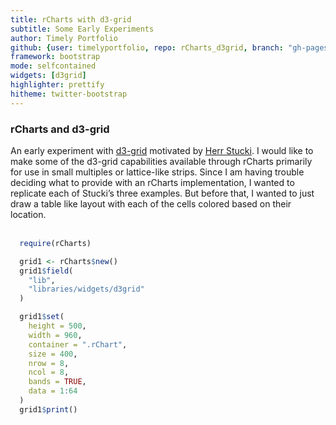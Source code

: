 ```yaml
---
title: rCharts with d3-grid
subtitle: Some Early Experiments
author: Timely Portfolio
github: {user: timelyportfolio, repo: rCharts_d3grid, branch: "gh-pages"}
framework: bootstrap
mode: selfcontained
widgets: [d3grid]
highlighter: prettify
hitheme: twitter-bootstrap
---
```


  <div class = "span2 sidebar">
  <h3>rCharts and d3-grid</h3>
  An early experiment with [d3-grid](https://github.com/interactivethings/d3-grid) motivated by [Herr Stucki](http://bl.ocks.org/herrstucki).  I would like to make some of the d3-grid capabilities available through rCharts primarily for use in small multiples or lattice-like strips.  Since I am having trouble deciding what to provide with an rCharts implementation, I wanted to replicate each of Stucki's three examples.  But before that, I wanted to just draw a table like layout with each of the cells colored based on their location.<br/><br/>
  </div>
  <div class = "span5 main">
```r
  require(rCharts)

  grid1 <- rCharts$new()
  grid1$field(
    "lib",
    "libraries/widgets/d3grid"
  )

  grid1$set(
    height = 500,
    width = 960,
    container = ".rChart",
    size = 400,
    nrow = 8,
    ncol = 8,
    bands = TRUE,
    data = 1:64
  )
  grid1$print()
```
<script>
  var color = d3.scale.linear()
    .domain([0, 32, 63])
    .range(["red", "lightgray", "green"]);
  cells.selectAll("rect")
    .data(function(d) {return d.value})
      .enter().append("rect")
        .attr("width", grid.nodeSize()[0])
        .attr("height", grid.nodeSize()[1])
        .style("fill", function(d) {return color(d)});
</script>
  </div>
</div>